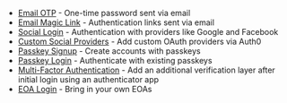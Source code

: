 - [Email OTP](/wallets/react/login-methods/email-otp) - One-time password sent via email
- [Email Magic Link](/wallets/react/login-methods/email-magic-link) - Authentication links sent via email
- [Social Login](/wallets/react/login-methods/social-login) - Authentication with providers like Google and Facebook
- [Custom Social Providers](/wallets/react/login-methods/social-providers) - Add custom OAuth providers via Auth0
- [Passkey Signup](/wallets/react/login-methods/passkey-signup) - Create accounts with passkeys
- [Passkey Login](/wallets/react/login-methods/passkey-login) - Authenticate with existing passkeys
- [Multi-Factor Authentication](/wallets/react/mfa/setup-mfa) - Add an additional verification layer after initial login using an authenticator app
- [EOA Login](/wallets/react/login-methods/eoa-login) - Bring in your own EOAs
